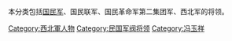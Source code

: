 {{Catnav|頁面分類|人物|職業|各职业中国人|中國軍事人物}}
{{Catnav|頁面分類|人物|各國人物|各國軍事人物|中國軍事人物}}

本分类包括[[国民军|国民军]]、国民联军、国民革命军第二集团军、西北军的将领。


[[Category:西北軍人物|Category:西北軍人物]]
[[Category:民国军阀将领|Category:民国军阀将领]]
[[Category:冯玉祥|Category:冯玉祥]]